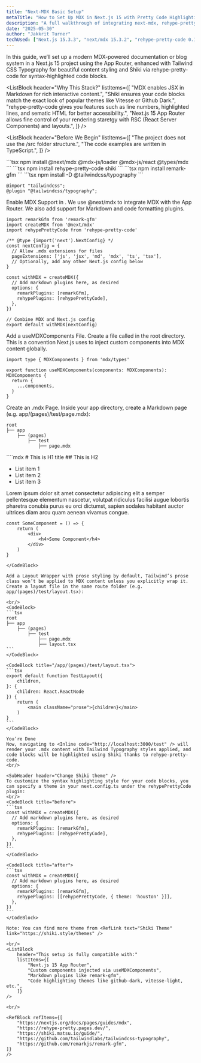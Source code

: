 ```yaml
---
title: "Next-MDX Basic Setup"
metaTitle: "How to Set Up MDX in Next.js 15 with Pretty Code Highlighting"
description: "A full walkthrough of integrating next-mdx, rehype-pretty-code, Shiki, and Tailwind typography in Next.js 15.3.3"
date: "2025-05-30"
author: "Jakkrit Turner"
techUsed: ["Next.js 15.3.3", "next/mdx 15.3.2", "rehype-pretty-code 0.14.1", "shiki 3.4.2", "tailwindcss-typography", "remark-gfm 4.0.1" ]
---
```


<ReasonBlock reason="Intro" detail="In modern documentation, readability is everything — and nothing elevates developer content like beautiful, consistent syntax highlighting. If you're building a blog, tutorial platform, or documentation site in Next.js 15 using MDX, you'll quickly find that Markdown code blocks alone won’t cut it." />

In this guide, we’ll set up a modern MDX-powered documentation or blog system in a Next.js 15 project using the App Router, enhanced with Tailwind CSS Typography for beautiful content styling and Shiki via rehype-pretty-code for syntax-highlighted code blocks.
<br/>

<ListBlock header="Why This Stack?"
    listItems={[
        "MDX enables JSX in Markdown for rich interactive content.",
        "Shiki ensures your code blocks match the exact look of popular themes like Vitesse or Github Dark.",
        "rehype-pretty-code gives you features such as line numbers, highlighted lines, and sematic HTML for better accessibility.",
        "Next.js 15 App Router allows fine control of your rendering staretgy with RSC (React Server Components) and layouts.",
    ]} 
/>

<ListBlock header="Before We Begin"
    listItems={[
        "The project does not use the /src folder structure.",
        "The code examples are written in TypeScript.",
    ]}
/>

<CodeBlock header="Install next-mdx dependencies">
```tsx
npm install @next/mdx @mdx-js/loader @mdx-js/react @types/mdx
```
</CodeBlock>

<CodeBlock header="Install rehype-pretty-code & shiki">
```tsx
npm install rehype-pretty-code shiki
```
</CodeBlock>

<CodeBlock header="Install remark-gfm">
```tsx
npm install remark-gfm
```
</CodeBlock>

<CodeBlock header="Install tailwindcss-typography">
```tsx
npm install -D @tailwindcss/typography
```
</CodeBlock>

<CodeBlock 
  header="Add the Tailwind Typography plugin to your global CSS:" 
  title="root/app/global.css">
```tsx
@import "tailwindcss";
@plugin "@tailwindcss/typography";
```
</CodeBlock>

Enable MDX Support in <Inline code="next.config.ts" />. We use @next/mdx to integrate MDX with the App Router. We also add support for Markdown and code formatting plugins.
<br/>
<CodeBlock title="root/next.config.ts">
```tsx
import remarkGfm from 'remark-gfm'
import createMDX from '@next/mdx'
import rehypePrettyCode from 'rehype-pretty-code'
 
/** @type {import('next').NextConfig} */
const nextConfig = {
  // Allow .mdx extensions for files
  pageExtensions: ['js', 'jsx', 'md', 'mdx', 'ts', 'tsx'],
  // Optionally, add any other Next.js config below
}
 
const withMDX = createMDX({
  // Add markdown plugins here, as desired
  options: {
    remarkPlugins: [remarkGfm],
    rehypePlugins: [rehypePrettyCode],
  },
})
 
// Combine MDX and Next.js config
export default withMDX(nextConfig)
```
</CodeBlock>

Add a useMDXComponents File. Create a file called <Inline code="mdx-components.tsx" /> in the root directory. This is a convention Next.js uses to inject custom components into MDX content globally.
<br/>
<CodeBlock title="root/mdx-components.tsx">
```tsx
import type { MDXComponents } from 'mdx/types'
 
export function useMDXComponents(components: MDXComponents): MDXComponents {
  return {
    ...components,
  }
}
```
</CodeBlock>

 Create an .mdx Page. Inside your app directory, create a Markdown page (e.g. app/(pages)/test/page.mdx):
<br/>
<CodeBlock>
```tsx
root
├── app
    ├── (pages)
        ├── test
            ├── page.mdx
```
</CodeBlock>

<CodeBlock title="app/(pages)/page.mdx">
````mdx
# This is H1 title
## This is H2

- List item 1
- List item 2
- List item 3

Lorem ipsum dolor sit amet consectetur adipiscing elit a semper pellentesque elementum nascetur, volutpat ridiculus facilisi augue lobortis pharetra conubia purus eu orci dictumst, sapien sodales habitant auctor ultrices diam arcu quam aenean vivamus congue.
```tsx
const SomeComponent = () => {
    return (
        <div>
            <h4>Some Component</h4>
        </div>
    )
}
```
````
</CodeBlock>

Add a Layout Wrapper with prose styling by default, Tailwind’s prose class won’t be applied to MDX content unless you explicitly wrap it. Create a layout file in the same route folder (e.g. app/(pages)/test/layout.tsx):

<br/>
<CodeBlock>
```tsx
root
├── app
    ├── (pages)
        ├── test
            ├── page.mdx
            ├── layout.tsx
```
</CodeBlock>

<CodeBlock title="/app/(pages)/test/layout.tsx">
```tsx
export default function TestLayout({
    children,
}: {
    children: React.ReactNode
}) {
    return (
        <main className="prose">{children}</main>
    )
}
```
</CodeBlock>

You’re Done
Now, navigating to <Inline code="http://localhost:3000/test" /> will render your .mdx content with Tailwind Typography styles applied, and code blocks will be highlighted using Shiki thanks to rehype-pretty-code.
<br/>

<SubHeader header="Change Shiki theme" />
To customize the syntax highlighting style for your code blocks, you can specify a theme in your next.config.ts under the rehypePrettyCode plugin:
<br/>
<CodeBlock title="before">
```tsx
const withMDX = createMDX({
  // Add markdown plugins here, as desired
  options: {
    remarkPlugins: [remarkGfm],
    rehypePlugins: [rehypePrettyCode],
  },
})
```
</CodeBlock>

<CodeBlock title="after">
```tsx
const withMDX = createMDX({
  // Add markdown plugins here, as desired
  options: {
    remarkPlugins: [remarkGfm],
    rehypePlugins: [[rehypePrettyCode, { theme: 'houston' }]],
  },
})
```
</CodeBlock>

Note: You can find more theme from <RefLink text="Shiki Theme" link="https://shiki.style/themes" />

<br/>
<ListBlock 
    header="This setup is fully compatible with:"
    listItems={[
        "Next.js 15 App Router",
        "Custom components injected via useMDXComponents",
        "Markdown plugins like remark-gfm",
        "Code highlighting themes like github-dark, vitesse-light, etc.",
    ]} 
/>

<br/>

<RefBlock refItems={[
    "https://nextjs.org/docs/pages/guides/mdx",
    "https://rehype-pretty.pages.dev/",
    "https://shiki.matsu.io/guide/",
    "https://github.com/tailwindlabs/tailwindcss-typography",
    "https://github.com/remarkjs/remark-gfm",
]}
/>